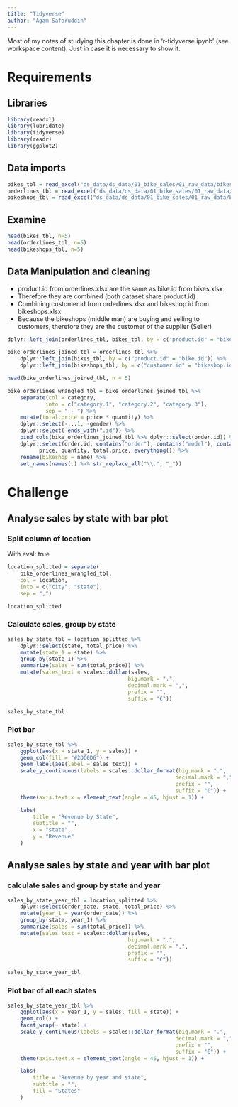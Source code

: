 ```yaml
---
title: "Tidyverse"
author: "Agam Safaruddin"
---
```


::: callout-note
Most of my notes of studying this chapter is done in 'r-tidyverse.ipynb' (see workspace content). Just in case it is necessary to show it. 
:::

# Requirements
## Libraries
```r
library(readxl)
library(lubridate)
library(tidyverse)
library(readr)
library(ggplot2)
```

## Data imports
```r
bikes_tbl = read_excel("ds_data/ds_data/01_bike_sales/01_raw_data/bikes.xlsx")
orderlines_tbl = read_excel("ds_data/ds_data/01_bike_sales/01_raw_data/orderlines.xlsx")
bikeshops_tbl = read_excel("ds_data/ds_data/01_bike_sales/01_raw_data/bikeshops.xlsx")
```

## Examine
```r
head(bikes_tbl, n=5)
head(orderlines_tbl, n=5)
head(bikeshops_tbl, n=5)
```
## Data Manipulation and cleaning
* product.id from orderlines.xlsx are the same as bike.id from bikes.xlsx
* Therefore they are combined (both dataset share product.id)
* Combining customer.id from orderlines.xlsx and bikeshop.id from bikeshops.xlsx
* Because the bikeshops (middle man) are buying and selling to customers, therefore they are the customer of the supplier (Seller)

```r
dplyr::left_join(orderlines_tbl, bikes_tbl, by = c("product.id" = "bike.id"))
```
```r
bike_orderlines_joined_tbl = orderlines_tbl %>%
    dplyr::left_join(bikes_tbl, by = c("product.id" = "bike.id")) %>% 
    dplyr::left_join(bikeshops_tbl, by = c("customer.id" = "bikeshop.id"))

head(bike_orderlines_joined_tbl, n = 5)

```
```r
bike_orderlines_wrangled_tbl = bike_orderlines_joined_tbl %>%
    separate(col = category,
            into = c("category.1", "category.2", "category.3"),
            sep = " - ") %>%
    mutate(total.price = price * quantity) %>%
    dplyr::select(-...1, -gender) %>%
    dplyr::select(-ends_with(".id")) %>%
    bind_cols(bike_orderlines_joined_tbl %>% dplyr::select(order.id)) %>%
    dplyr::select(order.id, contains("order"), contains("model"), contains("category"),
          price, quantity, total.price, everything()) %>%
    rename(bikeshop = name) %>%
    set_names(names(.) %>% str_replace_all("\\.", "_"))
```


# Challenge 
## Analyse sales by state with bar plot
### Split column of location

With eval: true

```r
location_splitted = separate(
    bike_orderlines_wrangled_tbl,
    col = location,
    into = c("city", "state"),
    sep = ",")

location_splitted
```

### Calculate sales, group by state
```r
sales_by_state_tbl = location_splitted %>%
    dplyr::select(state, total_price) %>%
    mutate(state_1 = state) %>%
    group_by(state_1) %>% 
    summarize(sales = sum(total_price)) %>%
    mutate(sales_text = scales::dollar(sales,
                                      big.mark = ".",
                                      decimal.mark = ",",
                                      prefix = "",
                                      suffix = "€"))

sales_by_state_tbl
```

### Plot bar
```r
sales_by_state_tbl %>%
    ggplot(aes(x = state_1, y = sales)) +
    geom_col(fill = "#2DC6D6") + 
    geom_label(aes(label = sales_text)) +
    scale_y_continuous(labels = scales::dollar_format(big.mark = ".",
                                                     decimal.mark = ",",
                                                     prefix = "",
                                                     suffix = "€")) +
    theme(axis.text.x = element_text(angle = 45, hjust = 1)) +

    labs(
        title = "Revenue by State",
        subtitle = "",
        x = "state",
        y = "Revenue"
    )
```

## Analyse sales by state and year with bar plot
### calculate sales and group by state and year
```r
sales_by_state_year_tbl = location_splitted %>%
    dplyr::select(order_date, state, total_price) %>%
    mutate(year_1 = year(order_date)) %>%
    group_by(state, year_1) %>% 
    summarize(sales = sum(total_price)) %>%
    mutate(sales_text = scales::dollar(sales,
                                      big.mark = ".",
                                      decimal.mark = ",",
                                      prefix = "",
                                      suffix = "€"))

sales_by_state_year_tbl
```

### Plot bar of all each states
```r
sales_by_state_year_tbl %>% 
    ggplot(aes(x = year_1, y = sales, fill = state)) +
    geom_col() +
    facet_wrap(~ state) +
    scale_y_continuous(labels = scales::dollar_format(big.mark = ".",
                                                     decimal.mark = ",",
                                                     prefix = "",
                                                     suffix = "€")) +
    theme(axis.text.x = element_text(angle = 45, hjust = 1)) +

    labs(
        title = "Revenue by year and state",
        subtitle = "",
        fill = "States"
    )
```